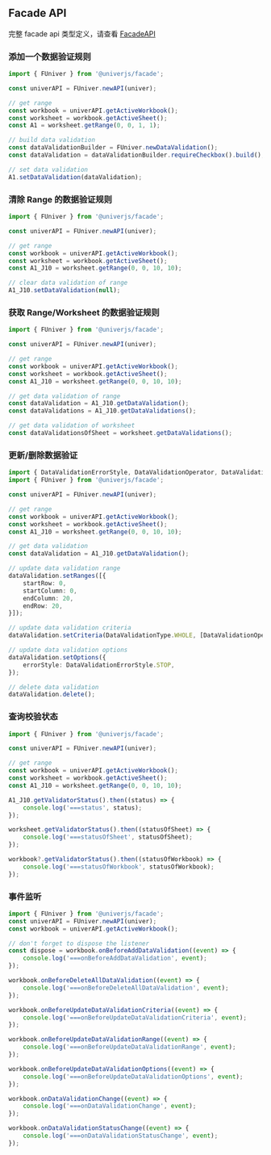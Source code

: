
## Facade API <VersionBadge version="0.2.10+" />

完整 facade api 类型定义，请查看 [FacadeAPI](/typedoc/@univerjs/facade/README)

### 添加一个数据验证规则
```typescript
import { FUniver } from '@univerjs/facade';

const univerAPI = FUniver.newAPI(univer);

// get range
const workbook = univerAPI.getActiveWorkbook();
const worksheet = workbook.getActiveSheet();
const A1 = worksheet.getRange(0, 0, 1, 1);

// build data validation
const dataValidationBuilder = FUniver.newDataValidation();
const dataValidation = dataValidationBuilder.requireCheckbox().build();

// set data validation
A1.setDataValidation(dataValidation);
```

### 清除 Range 的数据验证规则
```typescript
import { FUniver } from '@univerjs/facade';

const univerAPI = FUniver.newAPI(univer);

// get range
const workbook = univerAPI.getActiveWorkbook();
const worksheet = workbook.getActiveSheet();
const A1_J10 = worksheet.getRange(0, 0, 10, 10);

// clear data validation of range
A1_J10.setDataValidation(null);
```

### 获取 Range/Worksheet 的数据验证规则
```typescript
import { FUniver } from '@univerjs/facade';

const univerAPI = FUniver.newAPI(univer);

// get range
const workbook = univerAPI.getActiveWorkbook();
const worksheet = workbook.getActiveSheet();
const A1_J10 = worksheet.getRange(0, 0, 10, 10);

// get data validation of range
const dataValidation = A1_J10.getDataValidation();
const dataValidations = A1_J10.getDataValidations();

// get data validation of worksheet
const dataValidationsOfSheet = worksheet.getDataValidations();
```

### 更新/删除数据验证
```typescript
import { DataValidationErrorStyle, DataValidationOperator, DataValidationType } from '@univerjs/core';
import { FUniver } from '@univerjs/facade';

const univerAPI = FUniver.newAPI(univer);

// get range
const workbook = univerAPI.getActiveWorkbook();
const worksheet = workbook.getActiveSheet();
const A1_J10 = worksheet.getRange(0, 0, 10, 10);

// get data validation
const dataValidation = A1_J10.getDataValidation();

// update data validation range
dataValidation.setRanges([{
    startRow: 0,
    startColumn: 0,
    endColumn: 20,
    endRow: 20,
}]);

// update data validation criteria
dataValidation.setCriteria(DataValidationType.WHOLE, [DataValidationOperator.BETWEEN, '1', '100']);

// update data validation options
dataValidation.setOptions({
    errorStyle: DataValidationErrorStyle.STOP,
});

// delete data validation
dataValidation.delete();
```

### 查询校验状态
```typescript
import { FUniver } from '@univerjs/facade';

const univerAPI = FUniver.newAPI(univer);

// get range
const workbook = univerAPI.getActiveWorkbook();
const worksheet = workbook.getActiveSheet();
const A1_J10 = worksheet.getRange(0, 0, 10, 10);

A1_J10.getValidatorStatus().then((status) => {
    console.log('===status', status);
});

worksheet.getValidatorStatus().then((statusOfSheet) => {
    console.log('===statusOfSheet', statusOfSheet);
});

workbook?.getValidatorStatus().then((statusOfWorkbook) => {
    console.log('===statusOfWorkbook', statusOfWorkbook);
});
```

### 事件监听
```typescript
import { FUniver } from '@univerjs/facade';
const univerAPI = FUniver.newAPI(univer);
const workbook = univerAPI.getActiveWorkbook();

// don't forget to dispose the listener
const dispose = workbook.onBeforeAddDataValidation((event) => {
    console.log('===onBeforeAddDataValidation', event);
});

workbook.onBeforeDeleteAllDataValidation((event) => {
    console.log('===onBeforeDeleteAllDataValidation', event);
});

workbook.onBeforeUpdateDataValidationCriteria((event) => {
    console.log('===onBeforeUpdateDataValidationCriteria', event);
});

workbook.onBeforeUpdateDataValidationRange((event) => {
    console.log('===onBeforeUpdateDataValidationRange', event);
});

workbook.onBeforeUpdateDataValidationOptions((event) => {
    console.log('===onBeforeUpdateDataValidationOptions', event);
});

workbook.onDataValidationChange((event) => {
    console.log('===onDataValidationChange', event);
});

workbook.onDataValidationStatusChange((event) => {
    console.log('===onDataValidationStatusChange', event);
});
```